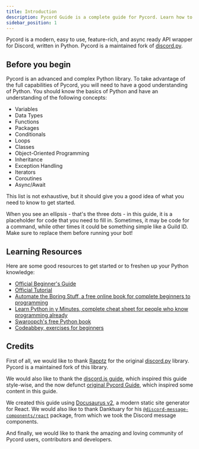 ```yaml
---
title: Introduction
description: Pycord Guide is a complete guide for Pycord. Learn how to create Discord Bots today!
sidebar_position: 1
---
```


Pycord is a modern, easy to use, feature-rich, and async ready API wrapper for Discord, written in Python. Pycord is a maintained fork of [discord.py](https://github.com/Rapptz/discord.py).

## Before you begin

Pycord is an advanced and complex Python library. To take advantage of the full capabilities of Pycord, you will need to have a good understanding of Python. You should know the basics of Python and have an understanding of the following concepts:

* Variables
* Data Types
* Functions
* Packages
* Conditionals
* Loops
* Classes
* Object-Oriented Programming
* Inheritance
* Exception Handling
* Iterators
* Coroutines
* Async/Await

This list is not exhaustive, but it should give you a good idea of what you need to know to get started.

When you see an ellipsis - that's the three dots - in this guide, it is a placeholder for code that you need to fill in. Sometimes, it may be code for a command, while other times it could be something simple like a Guild ID. Make sure to replace them before running your bot!

## Learning Resources

Here are some good resources to get started or to freshen up your Python knowledge:

* [Official Beginner's Guide](https://wiki.python.org/moin/BeginnersGuide)
* [Official Tutorial](https://docs.python.org/3/tutorial/)
* [Automate the Boring Stuff, a free online book for complete beginners to programming](https://automatetheboringstuff.com/)
* [Learn Python in y Minutes, complete cheat sheet for people who know programming already](https://learnxinyminutes.com/docs/python3/)
* [Swaroopch's free Python book](http://python.swaroopch.com/)
* [Codeabbey, exercises for beginners](http://www.codeabbey.com/)

## Credits

First of all, we would like to thank [Rapptz](https://github.com/Rapptz) for the original [discord.py](https://pypi.org/project/discord.py) library. Pycord is a maintained fork of this library.

We would also like to thank the [discord.js guide](https://discordjs.guide), which inspired this guide style-wise, and the now defunct [original Pycord Guide](https://web.archive.org/web/20220813041929/https://namantech.me/pycord/), which inspired some content in this guide.

We created this guide using [Docusaurus v2](https://docusaurus.io), a modern static site generator for React. We would also like to thank Danktuary for his [`@discord-message-components/react`](https://www.npmjs.com/package/@discord-message-components/react) package, from which we took the Discord message components.

And finally, we would like to thank the amazing and loving community of Pycord users, contributors and developers.
